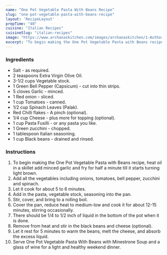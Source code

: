 ---
name: "One Pot Vegetable Pasta With Beans Recipe"
slug: "one-pot-vegetable-pasta-with-beans-recipe"
layout: 'RecipeLayout'
prepTime: "40"
cuisine: "Italian Recipes"
cuisineSlug: "italian-recipes"
image: "https://www.archanaskitchen.com/images/archanaskitchen/1-Author/Nupur_Mehra/One_pot_Vegetable_Pasta_with_beans.jpg"
excerpt: "To begin making the One Pot Vegetable Pasta with Beans recipe, heat oil in a skillet add minced garlic and fry for half a minute till it starts turning light brown"
---

### Ingredients

- Salt - as required.
- 2 teaspoons Extra Virgin Olive Oil.
- 3-1/2 cups Vegetable stock.
- 1 Green Bell Pepper (Capsicum) - cut into thin strips.
- 5 cloves Garlic - minced.
- 1 Red onion - sliced.
- 1 cup Tomatoes - canned.
- 1/2 cup Spinach Leaves (Palak).
- Red Chilli flakes - A pinch (optional).
- 1/4 cup Cheese - plus more for topping (optional).
- 1 cup Pasta  Fusilli - or any pasta you like.
- 1 Green zucchini - chopped.
- 1 tablespoon Italian seasoning.
- 1 cup Black beans - drained and rinsed.

### Instructions

1. To begin making the One Pot Vegetable Pasta with Beans recipe, heat oil in a skillet add minced garlic and fry for half a minute till it starts turning light brown.
1. Add all the vegetables including onions, tomatoes, bell pepper, zucchini and spinach.
1. Let it cook for about 5 to 6 minutes.
1. Add in the pasta, vegetable stock, seasoning into the pan.
1. Stir, cover, and bring to a rolling boil.
1. Cover the pan, reduce heat to medium-low and cook it for about 12-15 minutes, stirring occasionally.
1. There should be 1/4 to 1/2 inch of liquid in the bottom of the pot when it is done.
1. Remove from heat and stir in the black beans and cheese (optional).
1. Let it rest for 5 minutes to warm the beans, melt the cheese, and absorb the excess liquid.
1. Serve One Pot Vegetable Pasta With Beans with Minestrone Soup and a glass of wine for a light and healthy weekend dinner.
